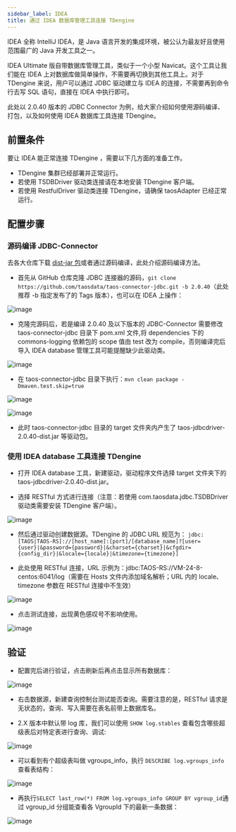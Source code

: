 ```yaml
---
sidebar_label: IDEA
title: 通过 IDEA 数据库管理工具连接 TDengine
---
```


IDEA 全称 IntelliJ IDEA，是 Java 语言开发的集成环境，被公认为最友好且使用范围最广的 Java 开发工具之一。

IDEA Ultimate 版自带数据库管理工具，类似于一个小型 Navicat。这个工具让我们能在 IDEA 上对数据库做简单操作，不需要再切换到其他工具上。对于 TDengine 来说，用户可以通过 JDBC 驱动建立与 IDEA 的连接，不需要再到命令行去写 SQL 语句，直接在 IDEA 中执行即可。

此处以 2.0.40 版本的 JDBC Connector 为例，给大家介绍如何使用源码编译、打包，以及如何使用 IDEA 数据库工具连接 TDengine。

## 前置条件

要让 IDEA 能正常连接 TDengine ，需要以下几方面的准备工作。

- TDengine 集群已经部署并正常运行。
- 若使用 TSDBDriver 驱动类连接请在本地安装 TDengine 客户端。
- 若使用 RestfulDriver 驱动类连接 TDengine，请确保 taosAdapter 已经正常运行。

## 配置步骤

### 源码编译 JDBC-Connector

去各大仓库下载 [dist-jar 包](https://search.maven.org/artifact/com.taosdata.jdbc/taos-jdbcdriver)或者通过源码编译，此处介绍源码编译方法。

- 首先从 GitHub 仓库克隆 JDBC 连接器的源码，`git clone https://github.com/taosdata/taos-connector-jdbc.git -b 2.0.40`（此处推荐 -b 指定发布了的 Tags 版本），也可以在 IDEA 上操作：

![image](https://user-images.githubusercontent.com/70138133/180187698-395762d1-fcac-4cea-b44f-cc8cd07ea0c8.png)

- 克隆完源码后，若是编译 2.0.40 及以下版本的 JDBC-Connector 需要修改 taos-connector-jdbc 目录下 pom.xml 文件,将 dependencies 下的 commons-logging 依赖包的 scope 值由 test 改为 compile，否则编译完后导入 IDEA database 管理工具可能提醒缺少此驱动类。 

![image](https://user-images.githubusercontent.com/70138133/180206650-561f9e24-ebb9-4cd2-8868-6f1cede54803.png)

- 在 taos-connector-jdbc 目录下执行：`mvn clean package -Dmaven.test.skip=true`

![image](https://user-images.githubusercontent.com/70138133/180353366-f515a6ae-904d-42d6-9967-1c298112fe88.png)

![image](https://user-images.githubusercontent.com/70138133/180353881-6ff8f202-dd7c-4f77-96cf-793044985356.png)

- 此时 taos-connector-jdbc 目录的 target 文件夹内产生了 taos-jdbcdriver-2.0.40-dist.jar 等驱动包。

### 使用 IDEA database 工具连接 TDengine

- 打开 IDEA database 工具，新建驱动，驱动程序文件选择 target 文件夹下的 taos-jdbcdriver-2.0.40-dist.jar。

- 选择 RESTful 方式进行连接（注意：若使用 com.taosdata.jdbc.TSDBDriver 驱动类需要安装 TDengine 客户端）。

![image](https://user-images.githubusercontent.com/70138133/180208366-51d4f03c-a471-437a-96f3-7e138c37a57a.png)

- 然后通过驱动创建数据源。TDengine 的 JDBC URL 规范为：
`jdbc:[TAOS|TAOS-RS]://[host_name]:[port]/[database_name]?[user={user}|&password={password}|&charset={charset}|&cfgdir={config_dir}|&locale={locale}|&timezone={timezone}]`

- 此处使用 RESTful 连接，URL 示例为：jdbc:TAOS-RS://VM-24-8-centos:6041/log（需要在 Hosts 文件内添加域名解析；URL 内的 locale、timezone 参数在 RESTful 连接中不生效）

![image](https://user-images.githubusercontent.com/70138133/180354605-6119a68f-40a5-4e1a-b5db-27921ddc0861.png)

- 点击测试连接，出现黄色感叹号不影响使用。

![image](https://user-images.githubusercontent.com/70138133/180197251-98764434-bb7b-4e3a-9674-0620ab6d8bad.png)


## 验证

- 配置完后进行验证，点击刷新后再点击显示所有数据库：

![image](https://user-images.githubusercontent.com/70138133/180202803-6e277132-44bd-4b22-8921-a54d16190d2b.png)


- 右击数据源，新建查询控制台测试能否查询。需要注意的是，RESTful 请求是无状态的，查询、写入需要在表名前带上数据库名。

- 2.X 版本中默认带 log 库，我们可以使用 `SHOW log.stables` 查看包含哪些超级表后对特定表进行查询、调试:

![image](https://user-images.githubusercontent.com/70138133/180202329-6734c874-d4f5-40a3-be7d-c4fabbe73a19.png)

- 可以看到有个超级表叫做 vgroups_info，执行 `DESCRIBE log.vgroups_info` 查看表结构：

![image](https://user-images.githubusercontent.com/70138133/180204391-36fd0806-8cd6-43b8-97eb-1e7ff235846a.png)


- 再执行`SELECT last_row(*) FROM log.vgroups_info GROUP BY vgroup_id`通过 vgroup_id 分组能查看各 VgroupId 下的最新一条数据：

![image](https://user-images.githubusercontent.com/70138133/180205161-7f0314eb-cdaa-442c-acb5-d33931c32648.png)


